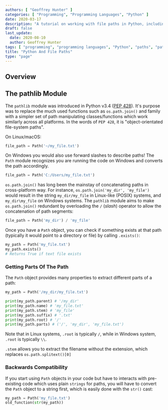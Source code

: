 ```yaml
---
authors: [ "Geoffrey Hunter" ]
categories: [ "Programming", "Programming Languages", "Python" ]
date: 2020-03-17
description: "A tutorial on working with file paths in Python, including the pathlib module."
draft: false
last_update:
  date: 2020-08-10
  author: Geoffrey Hunter
tags: [ "programming", "programming languages", "Python", "paths", "pathlib", "PEP 428" ]
title: "Python And File Paths"
type: "page"
---
```


## Overview

## The pathlib Module

The `pathlib` module was introduced in Python v3.4 ([PEP 428](https://www.python.org/dev/peps/pep-0428/)). It's purpose was to replace the much used functions such as `os.path.join()` and family with a simpler set of path manipulating classes/functions which work similarly across all platforms. In the words of `PEP 428`, it is "object-orientated file-system paths". 

On Linux/macOS:

```python
file_path = Path('~/my_file.txt')
```

On Windows you would also use forward slashes to describe paths! The `Path` module recognizes you are running the code on Windows and converts the path accordingly.

```python
file_path = Path('C:/Users/my_file.txt')
```

`os.path.join()` has long been the mainstay of concatenating paths in cross-platform way. For instance, `os.path.join('my_dir', 'my_file')` would result in the string `my_dir/my_file` in Linux-like (POSIX) systems, and `my_dir\my_file` on Windows systems. The `pathlib` module aims to make `os.path.join()` redundant by overloading the `/` (_slash_) operator to allow the concatenation of path segments:

```python
file_path = Path('my_dir') / 'my_file'
```

Once you have a `Path` object, you can check if something exists at that path (typically it would point to a directory or file) by calling `.exists()`:

```python
my_path = Path('my_file.txt')
my_path.exists()
# Returns True if text file exists
```

### Getting Parts Of The Path

The `Path` object provides many properties to extract different parts of a path:

```python
my_path = Path('/my_dir/my_file.txt')

print(my_path.parent) # '/my_dir'
print(my_path.name) # 'my_file.txt'
print(my_path.stem) # 'my_file'
print(my_path.suffix) # '.txt'
print(my_path.root) # '/'
print(my_path.parts) # ('/', 'my_dir', 'my_file.txt')
```

Note that in Linux systems, `.root` is typically `/`, while in Windows system, `.root` is typically `\\`.

`.stem` allows you to extract the filename without the extension, which replaces `os.path.splitext()[0]`

### Backwards Compatibility

If you start using `Path` objects in your code but have to interacts with pre-existing code which uses plain `strings` for paths, you will have to convert the `Path` object to a string first, which is easily done with the `str()` cast:

```python
my_path = Path('my_file.txt')
old_function(str(my_path))
```
